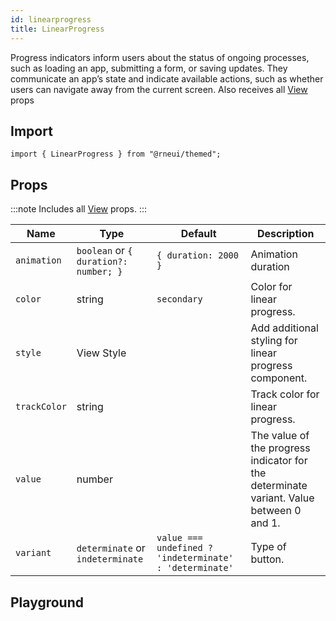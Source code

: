 ```yaml
---
id: linearprogress
title: LinearProgress
---
```



Progress indicators inform users about the status of ongoing processes, such as loading an app, submitting a form, or saving updates.
They communicate an app’s state and indicate available actions, such as whether users can navigate away from the current screen.
Also receives all [View](https://reactnative.dev/docs/view#props) props

## Import

```tsx
import { LinearProgress } from "@rneui/themed";
```

## Props

:::note
Includes all [View](https://reactnative.dev/docs/view#props) props.
:::

<div class='table-responsive'>

| Name         | Type                                  | Default                                                 | Description                                                                             |
| ------------ | ------------------------------------- | ------------------------------------------------------- | --------------------------------------------------------------------------------------- |
| `animation`  | `boolean` or `{ duration?: number; }` | `{ duration: 2000 }`                                    | Animation duration                                                                      |
| `color`      | string                                | `secondary`                                             | Color for linear progress.                                                              |
| `style`      | View Style                            |                                                         | Add additional styling for linear progress component.                                   |
| `trackColor` | string                                |                                                         | Track color for linear progress.                                                        |
| `value`      | number                                |                                                         | The value of the progress indicator for the determinate variant. Value between 0 and 1. |
| `variant`    | `determinate` or `indeterminate`      | `value === undefined ? 'indeterminate' : 'determinate'` | Type of button.                                                                         |

</div>

## Playground

<Play />
